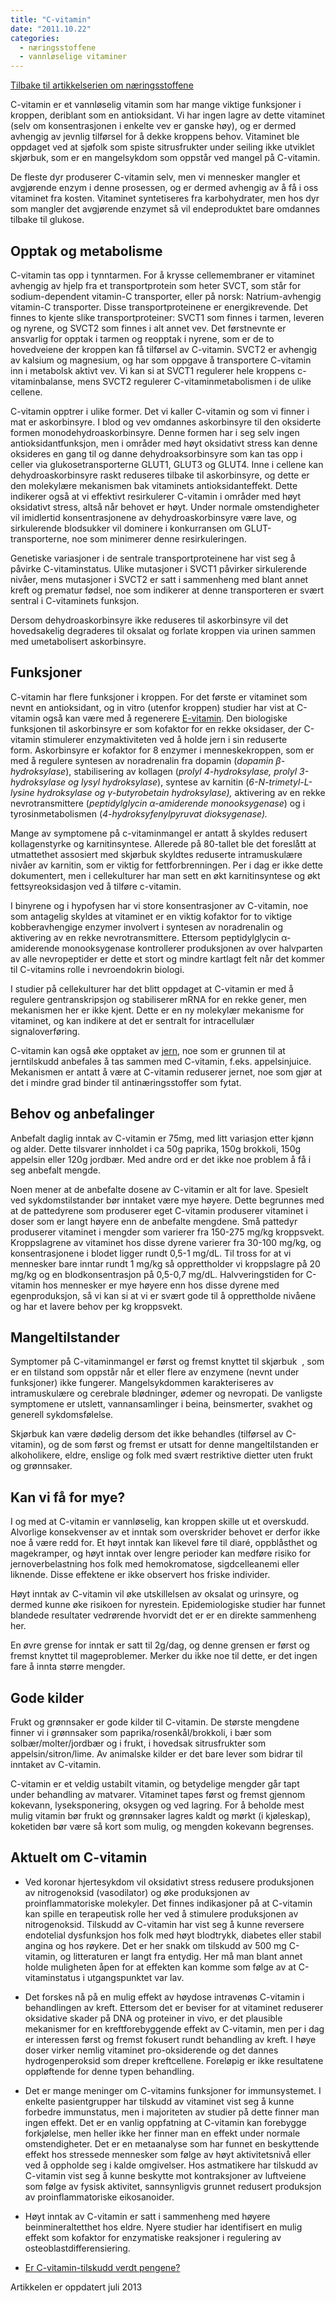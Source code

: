 ```yaml
---
title: "C-vitamin"
date: "2011.10.22"
categories: 
  - næringsstoffene
  - vannløselige vitaminer
---
```


[Tilbake til artikkelserien om næringsstoffene](../../naeringsstoffer.html)

C-vitamin er et vannløselig vitamin som har mange viktige funksjoner i kroppen, deriblant som en antioksidant. Vi har ingen lagre av dette vitaminet (selv om konsentrasjonen i enkelte vev er ganske høy), og er dermed avhengig av jevnlig tilførsel for å dekke kroppens behov. Vitaminet ble oppdaget ved at sjøfolk som spiste sitrusfrukter under seiling ikke utviklet skjørbuk, som er en mangelsykdom som oppstår ved mangel på C-vitamin.

De fleste dyr produserer C-vitamin selv, men vi mennesker mangler et avgjørende enzym i denne prosessen, og er dermed avhengig av å få i oss vitaminet fra kosten. Vitaminet syntetiseres fra karbohydrater, men hos dyr som mangler det avgjørende enzymet så vil endeproduktet bare omdannes tilbake til glukose.

## Opptak og metabolisme

C-vitamin tas opp i tynntarmen. For å krysse cellemembraner er vitaminet avhengig av hjelp fra et transportprotein som heter SVCT, som står for sodium-dependent vitamin-C transporter, eller på norsk: Natrium-avhengig vitamin-C transporter. Disse transportproteinene er energikrevende. Det finnes to kjente slike transportproteiner: SVCT1 som finnes i tarmen, leveren og nyrene, og SVCT2 som finnes i alt annet vev. Det førstnevnte er ansvarlig for opptak i tarmen og reopptak i nyrene, som er de to hovedveiene der kroppen kan få tilførsel av C-vitamin. SVCT2 er avhengig av kalsium og magnesium, og har som oppgave å transportere C-vitamin inn i metabolsk aktivt vev. Vi kan si at SVCT1 regulerer hele kroppens c-vitaminbalanse, mens SVCT2 regulerer C-vitaminmetabolismen i de ulike cellene.

C-vitamin opptrer i ulike former. Det vi kaller C-vitamin og som vi finner i mat er askorbinsyre. I blod og vev omdannes askorbinsyre til den oksiderte formen monodehydroaskorbinsyre. Denne formen har i seg selv ingen antioksidantfunksjon, men i områder med høyt oksidativt stress kan denne oksideres en gang til og danne dehydroaksorbinsyre som kan tas opp i celler via glukosetransporterne GLUT1, GLUT3 og GLUT4. Inne i cellene kan dehydroaskorbinsyre raskt reduseres tilbake til askorbinsyre, og dette er den molekylære mekanismen bak vitaminets antioksidanteffekt. Dette indikerer også at vi effektivt resirkulerer C-vitamin i områder med høyt oksidativt stress, altså når behovet er høyt. Under normale omstendigheter vil imidlertid konsentrasjonene av dehydroaskorbinsyre være lave, og sirkulerende blodsukker vil dominere i konkurransen om GLUT-transporterne, noe som minimerer denne resirkuleringen.

Genetiske variasjoner i de sentrale transportproteinene har vist seg å påvirke C-vitaminstatus. Ulike mutasjoner i SVCT1 påvirker sirkulerende nivåer, mens mutasjoner i SVCT2 er satt i sammenheng med blant annet kreft og prematur fødsel, noe som indikerer at denne transporteren er svært sentral i C-vitaminets funksjon.

Dersom dehydroaskorbinsyre ikke reduseres til askorbinsyre vil det hovedsakelig degraderes til oksalat og forlate kroppen via urinen sammen med umetabolisert askorbinsyre.

## Funksjoner

C-vitamin har flere funksjoner i kroppen. For det første er vitaminet som nevnt en antioksidant, og in vitro (utenfor kroppen) studier har vist at C-vitamin også kan være med å regenerere [E-vitamin](http://www.friskogfunksjonell.no/e-vitamin). Den biologiske funksjonen til askorbinsyre er som kofaktor for en rekke oksidaser, der C-vitamin stimulerer enzymaktiviteten ved å holde jern i sin reduserte form. Askorbinsyre er kofaktor for 8 enzymer i menneskekroppen, som er med å regulere syntesen av noradrenalin fra dopamin (*dopamin β-hydroksylase*), stabilisering av kollagen (*prolyl 4-hydroksylase, prolyl 3-hydroksylase og lysyl hydroksylase*), syntese av karnitin (*6-N-trimetyl-L-lysine hydroksylase og γ-butyrobetain hydroksylase),* aktivering av en rekke nevrotransmittere (*peptidylglycin α-amiderende monooksygenase*) og i tyrosinmetabolismen (*4-hydroksyfenylpyruvat dioksygenase).*

Mange av symptomene på c-vitaminmangel er antatt å skyldes redusert kollagenstyrke og karnitinsyntese. Allerede på 80-tallet ble det foreslått at utmattethet assosiert med skjørbuk skyldtes reduserte intramuskulære nivåer av karnitin, som er viktig for fettforbrenningen. Per i dag er ikke dette dokumentert, men i cellekulturer har man sett en økt karnitinsyntese og økt fettsyreoksidasjon ved å tilføre c-vitamin.

I binyrene og i hypofysen har vi store konsentrasjoner av C-vitamin, noe som antagelig skyldes at vitaminet er en viktig kofaktor for to viktige kobberavhengige enzymer involvert i syntesen av noradrenalin og aktivering av en rekke nevrotransmittere. Ettersom peptidylglycin α-amiderende monooksygenase kontrollerer produksjonen av over halvparten av alle nevropeptider er dette et stort og mindre kartlagt felt når det kommer til C-vitamins rolle i nevroendokrin biologi.

I studier på cellekulturer har det blitt oppdaget at C-vitamin er med å regulere gentranskripsjon og stabiliserer mRNA for en rekke gener, men mekanismen her er ikke kjent. Dette er en ny molekylær mekanisme for vitaminet, og kan indikere at det er sentralt for intracellulær signaloverføring.

C-vitamin kan også øke opptaket av [jern](http://www.friskogfunksjonell.no/jern), noe som er grunnen til at jerntilskudd anbefales å tas sammen med C-vitamin, f.eks. appelsinjuice. Mekanismen er antatt å være at C-vitamin reduserer jernet, noe som gjør at det i mindre grad binder til antinæringsstoffer som fytat.

## Behov og anbefalinger

Anbefalt daglig inntak av C-vitamin er 75mg, med litt variasjon etter kjønn og alder. Dette tilsvarer innholdet i ca 50g paprika, 150g brokkoli, 150g appelsin eller 120g jordbær. Med andre ord er det ikke noe problem å få i seg anbefalt mengde.

Noen mener at de anbefalte dosene av C-vitamin er alt for lave. Spesielt ved sykdomstilstander bør inntaket være mye høyere. Dette begrunnes med at de pattedyrene som produserer eget C-vitamin produserer vitaminet i doser som er langt høyere enn de anbefalte mengdene. Små pattedyr produserer vitaminet i mengder som varierer fra 150-275 mg/kg kroppsvekt. Kroppslagrene av vitaminet hos disse dyrene varierer fra 30-100 mg/kg, og konsentrasjonene i blodet ligger rundt 0,5-1 mg/dL. Til tross for at vi mennesker bare inntar rundt 1 mg/kg så opprettholder vi kroppslagre på 20 mg/kg og en blodkonsentrasjon på 0,5-0,7 mg/dL. Halvveringstiden for C-vitamin hos mennesker er mye høyere enn hos disse dyrene med egenproduksjon, så vi kan si at vi er svært gode til å opprettholde nivåene og har et lavere behov per kg kroppsvekt.

## Mangeltilstander

Symptomer på C-vitaminmangel er først og fremst knyttet til skjørbuk  , som er en tilstand som oppstår når et eller flere av enzymene (nevnt under funksjoner) ikke fungerer. Mangelsykdommen karakteriseres av intramuskulære og cerebrale blødninger, ødemer og nevropati. De vanligste symptomene er utslett, vannansamlinger i beina, beinsmerter, svakhet og generell sykdomsfølelse.

Skjørbuk kan være dødelig dersom det ikke behandles (tilførsel av C-vitamin), og de som først og fremst er utsatt for denne mangeltilstanden er alkoholikere, eldre, enslige og folk med svært restriktive dietter uten frukt og grønnsaker.

## Kan vi få for mye?

I og med at C-vitamin er vannløselig, kan kroppen skille ut et overskudd. Alvorlige konsekvenser av et inntak som overskrider behovet er derfor ikke noe å være redd for. Et høyt inntak kan likevel føre til diaré, oppblåsthet og magekramper, og høyt inntak over lengre perioder kan medføre risiko for jernoverbelastning hos folk med hemokromatose, sigdcelleanemi eller liknende. Disse effektene er ikke observert hos friske individer.

Høyt inntak av C-vitamin vil øke utskillelsen av oksalat og urinsyre, og dermed kunne øke risikoen for nyrestein. Epidemiologiske studier har funnet blandede resultater vedrørende hvorvidt det er er en direkte sammenheng her.

En øvre grense for inntak er satt til 2g/dag, og denne grensen er først og fremst knyttet til mageproblemer. Merker du ikke noe til dette, er det ingen fare å innta større mengder.

## Gode kilder

Frukt og grønnsaker er gode kilder til C-vitamin. De største mengdene finner vi i grønnsaker som paprika/rosenkål/brokkoli, i bær som solbær/molter/jordbær og i frukt, i hovedsak sitrusfrukter som appelsin/sitron/lime. Av animalske kilder er det bare lever som bidrar til inntaket av C-vitamin.

C-vitamin er et veldig ustabilt vitamin, og betydelige mengder går tapt under behandling av matvarer. Vitaminet tapes først og fremst gjennom kokevann, lyseksponering, oksygen og ved lagring. For å beholde mest mulig vitamin bør frukt og grønnsaker lagres kaldt og mørkt (i kjøleskap), koketiden bør være så kort som mulig, og mengden kokevann begrenses.

## Aktuelt om C-vitamin

-   Ved koronar hjertesykdom vil oksidativt stress redusere produksjonen av nitrogenoksid (vasodilator) og øke produksjonen av proinflammatoriske molekyler. Det finnes indikasjoner på at C-vitamin kan spille en terapeutisk rolle her ved å stimulere produksjonen av nitrogenoksid. Tilskudd av C-vitamin har vist seg å kunne reversere endotelial dysfunksjon hos folk med høyt blodtrykk, diabetes eller stabil angina og hos røykere. Det er her snakk om tilskudd av 500 mg C-vitamin, og litteraturen er langt fra entydig. Her må man blant annet holde muligheten åpen for at effekten kan komme som følge av at C-vitaminstatus i utgangspunktet var lav.

-   Det forskes nå på en mulig effekt av høydose intravenøs C-vitamin i behandlingen av kreft. Ettersom det er beviser for at vitaminet reduserer oksidative skader på DNA og proteiner in vivo, er det plausible mekanismer for en kreftforebyggende effekt av C-vitamin, men per i dag er interessen først og fremst fokusert rundt behandling av kreft. I høye doser virker nemlig vitaminet pro-oksiderende og det dannes hydrogenperoksid som dreper kreftcellene. Foreløpig er ikke resultatene oppløftende for denne typen behandling.

-   Det er mange meninger om C-vitamins funksjoner for immunsystemet. I enkelte pasientgrupper har tilskudd av vitaminet vist seg å kunne forbedre immunstatus, men i majoriteten av studier på dette finner man ingen effekt. Det er en vanlig oppfatning at C-vitamin kan forebygge forkjølelse, men heller ikke her finner man en effekt under normale omstendigheter. Det er en metaanalyse som har funnet en beskyttende effekt hos stressede mennesker som følge av høyt aktivitetsnivå eller ved å oppholde seg i kalde omgivelser. Hos astmatikere har tilskudd av C-vitamin vist seg å kunne beskytte mot kontraksjoner av luftveiene som følge av fysisk aktivitet, sannsynligvis grunnet redusert produksjon av proinflammatoriske eikosanoider.

-   Høyt inntak av C-vitamin er satt i sammenheng med høyere beinmineraltetthet hos eldre. Nyere studier har identifisert en mulig effekt som kofaktor for enzymatiske reaksjoner i regulering av osteoblastdifferensiering.

-   [Er C-vitamin-tilskudd verdt pengene?](http://www.friskogfunksjonell.no/vitamin-c-tilskudd-og-immunsystemet-ditt-noe-a-bruke-penger-pa/ "Vitamin C-tilskudd og immunsystemet ditt – Noe å bruke penger på?")

Artikkelen er oppdatert juli 2013
